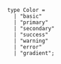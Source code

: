 ```
type Color =
  | "basic"
  | "primary"
  | "secondary"
  | "success"
  | "warning"
  | "error"
  | "gradient";
```
